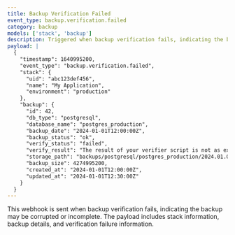 ```yaml
---
title: Backup Verification Failed
event_type: backup.verification.failed
category: backup
models: ['stack', 'backup']
description: Triggered when backup verification fails, indicating the backup may be corrupted or incomplete
payload: |
  {
    "timestamp": 1640995200,
    "event_type": "backup.verification.failed",
    "stack": {
      "uid": "abc123def456",
      "name": "My Application",
      "environment": "production"
    },
    "backup": {
      "id": 42,
      "db_type": "postgresql",
      "database_name": "postgres_production",
      "backup_date": "2024-01-01T12:00:00Z",
      "backup_status": "ok",
      "verify_status": "failed",
      "verify_result": "The result of your verifier script is not as expected: ERROR 1146 (42S02) at line 1: Table 'users' doesn't exist",
      "storage_path": "backups/postgresql/postgres_production/2024.01.01.12.00.00",
      "backup_size": 4274995200,
      "created_at": "2024-01-01T12:00:00Z",
      "updated_at": "2024-01-01T12:30:00Z"
    }
  }
---
```


This webhook is sent when backup verification fails, indicating the backup may be corrupted or incomplete. The payload includes stack information, backup details, and verification failure information.